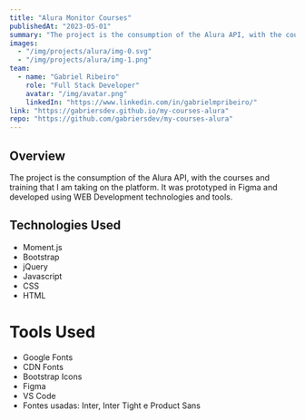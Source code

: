 ```yaml
---
title: "Alura Monitor Courses"
publishedAt: "2023-05-01"
summary: "The project is the consumption of the Alura API, with the courses and training that I am taking on the platform. It was prototyped in Figma and developed using WEB Development technologies and tools."
images:
  - "/img/projects/alura/img-0.svg"
  - "/img/projects/alura/img-1.png"
team:
  - name: "Gabriel Ribeiro"
    role: "Full Stack Developer"
    avatar: "/img/avatar.png"
    linkedIn: "https://www.linkedin.com/in/gabrielmpribeiro/"
link: "https://gabriersdev.github.io/my-courses-alura"
repo: "https://github.com/gabriersdev/my-courses-alura"
---
```


## Overview

The project is the consumption of the Alura API, with the courses and training that I am taking on the platform. It was prototyped in Figma and developed using WEB Development technologies and tools.

## Technologies Used

- Moment.js
- Bootstrap
- jQuery
- Javascript
- CSS
- HTML

# Tools Used

- Google Fonts
- CDN Fonts
- Bootstrap Icons
- Figma
- VS Code
- Fontes usadas: Inter, Inter Tight e Product Sans
